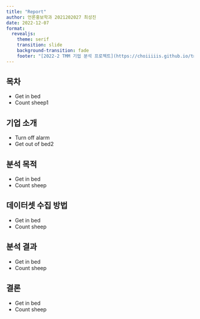 ```yaml
---
title: "Report"
author: 언론홍보학과 2021202027 최성진
date: 2022-12-07
format:
  revealjs: 
    theme: serif
    transition: slide
    background-transition: fade
    footer: "[2022-2 TMM 기업 분석 프로젝트](https://choiiiiis.github.io/tmm_web/)"
---
```


## 목차

- Get in bed
- Count sheep1

## 기업 소개

- Turn off alarm
- Get out of bed2

## 분석 목적

- Get in bed
- Count sheep

## 데이터셋 수집 방법

- Get in bed
- Count sheep

## 분석 결과

- Get in bed
- Count sheep

## 결론

- Get in bed
- Count sheep
